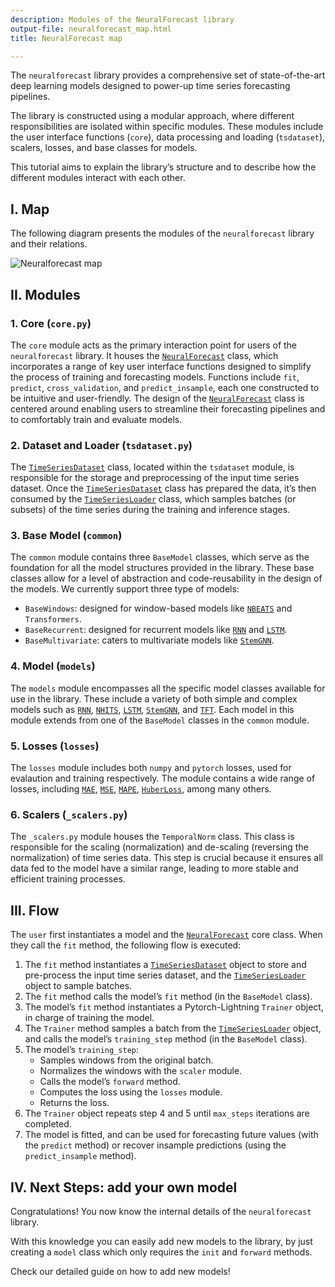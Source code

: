 ```yaml
---
description: Modules of the NeuralForecast library
output-file: neuralforecast_map.html
title: NeuralForecast map

---
```


The `neuralforecast` library provides a comprehensive set of
state-of-the-art deep learning models designed to power-up time series
forecasting pipelines.

The library is constructed using a modular approach, where different
responsibilities are isolated within specific modules. These modules
include the user interface functions (`core`), data processing and
loading (`tsdataset`), scalers, losses, and base classes for models.

This tutorial aims to explain the library’s structure and to describe
how the different modules interact with each other.

## I. Map

The following diagram presents the modules of the `neuralforecast`
library and their relations.

![Neuralforecast map](/examples/../imgs_indx/nf_map.png)

## II. Modules

### 1. Core (`core.py`)

The `core` module acts as the primary interaction point for users of the
`neuralforecast` library. It houses the
[`NeuralForecast`](https://Nixtla.github.io/neuralforecast/core.html#neuralforecast)
class, which incorporates a range of key user interface functions
designed to simplify the process of training and forecasting models.
Functions include `fit`, `predict`, `cross_validation`, and
`predict_insample`, each one constructed to be intuitive and
user-friendly. The design of the
[`NeuralForecast`](https://Nixtla.github.io/neuralforecast/core.html#neuralforecast)
class is centered around enabling users to streamline their forecasting
pipelines and to comfortably train and evaluate models.

### 2. Dataset and Loader (`tsdataset.py`)

The
[`TimeSeriesDataset`](https://Nixtla.github.io/neuralforecast/tsdataset.html#timeseriesdataset)
class, located within the `tsdataset` module, is responsible for the
storage and preprocessing of the input time series dataset. Once the
[`TimeSeriesDataset`](https://Nixtla.github.io/neuralforecast/tsdataset.html#timeseriesdataset)
class has prepared the data, it’s then consumed by the
[`TimeSeriesLoader`](https://Nixtla.github.io/neuralforecast/tsdataset.html#timeseriesloader)
class, which samples batches (or subsets) of the time series during the
training and inference stages.

### 3. Base Model (`common`)

The `common` module contains three `BaseModel` classes, which serve as
the foundation for all the model structures provided in the library.
These base classes allow for a level of abstraction and code-reusability
in the design of the models. We currently support three type of models:

-   `BaseWindows`: designed for window-based models like
    [`NBEATS`](https://Nixtla.github.io/neuralforecast/models.nbeats.html#nbeats)
    and `Transformers`.
-   `BaseRecurrent`: designed for recurrent models like
    [`RNN`](https://Nixtla.github.io/neuralforecast/models.rnn.html#rnn)
    and
    [`LSTM`](https://Nixtla.github.io/neuralforecast/models.lstm.html#lstm).
-   `BaseMultivariate`: caters to multivariate models like
    [`StemGNN`](https://Nixtla.github.io/neuralforecast/models.stemgnn.html#stemgnn).

### 4. Model (`models`)

The `models` module encompasses all the specific model classes available
for use in the library. These include a variety of both simple and
complex models such as
[`RNN`](https://Nixtla.github.io/neuralforecast/models.rnn.html#rnn),
[`NHITS`](https://Nixtla.github.io/neuralforecast/models.nhits.html#nhits),
[`LSTM`](https://Nixtla.github.io/neuralforecast/models.lstm.html#lstm),
[`StemGNN`](https://Nixtla.github.io/neuralforecast/models.stemgnn.html#stemgnn),
and
[`TFT`](https://Nixtla.github.io/neuralforecast/models.tft.html#tft).
Each model in this module extends from one of the `BaseModel` classes in
the `common` module.

### 5. Losses (`losses`)

The `losses` module includes both `numpy` and `pytorch` losses, used for
evalaution and training respectively. The module contains a wide range
of losses, including
[`MAE`](https://Nixtla.github.io/neuralforecast/losses.pytorch.html#mae),
[`MSE`](https://Nixtla.github.io/neuralforecast/losses.pytorch.html#mse),
[`MAPE`](https://Nixtla.github.io/neuralforecast/losses.pytorch.html#mape),
[`HuberLoss`](https://Nixtla.github.io/neuralforecast/losses.pytorch.html#huberloss),
among many others.

### 6. Scalers (`_scalers.py`)

The `_scalers.py` module houses the `TemporalNorm` class. This class is
responsible for the scaling (normalization) and de-scaling (reversing
the normalization) of time series data. This step is crucial because it
ensures all data fed to the model have a similar range, leading to more
stable and efficient training processes.

## III. Flow

The `user` first instantiates a model and the
[`NeuralForecast`](https://Nixtla.github.io/neuralforecast/core.html#neuralforecast)
core class. When they call the `fit` method, the following flow is
executed:

1.  The `fit` method instantiates a
    [`TimeSeriesDataset`](https://Nixtla.github.io/neuralforecast/tsdataset.html#timeseriesdataset)
    object to store and pre-process the input time series dataset, and
    the
    [`TimeSeriesLoader`](https://Nixtla.github.io/neuralforecast/tsdataset.html#timeseriesloader)
    object to sample batches.
2.  The `fit` method calls the model’s `fit` method (in the `BaseModel`
    class).
3.  The model’s `fit` method instantiates a Pytorch-Lightning `Trainer`
    object, in charge of training the model.
4.  The `Trainer` method samples a batch from the
    [`TimeSeriesLoader`](https://Nixtla.github.io/neuralforecast/tsdataset.html#timeseriesloader)
    object, and calls the model’s `training_step` method (in the
    `BaseModel` class).
5.  The model’s `training_step`:
    -   Samples windows from the original batch.
    -   Normalizes the windows with the `scaler` module.
    -   Calls the model’s `forward` method.
    -   Computes the loss using the `losses` module.
    -   Returns the loss.
6.  The `Trainer` object repeats step 4 and 5 until `max_steps`
    iterations are completed.
7.  The model is fitted, and can be used for forecasting future values
    (with the `predict` method) or recover insample predictions (using
    the `predict_insample` method).

## IV. Next Steps: add your own model

Congratulations! You now know the internal details of the
`neuralforecast` library.

With this knowledge you can easily add new models to the library, by
just creating a `model` class which only requires the `init` and
`forward` methods.

Check our detailed guide on how to add new models!


